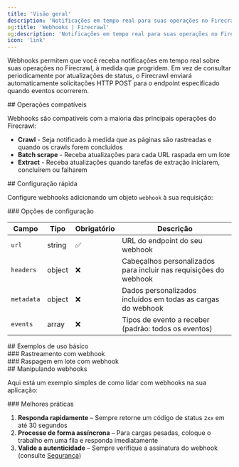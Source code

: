 ```yaml
---
title: 'Visão geral'
description: 'Notificações em tempo real para suas operações no Firecrawl'
og:title: 'Webhooks | Firecrawl'
og:description: 'Notificações em tempo real para suas operações no Firecrawl'
icon: 'link'
---
```



Webhooks permitem que você receba notificações em tempo real sobre suas operações no Firecrawl, à medida que progridem. Em vez de consultar periodicamente por atualizações de status, o Firecrawl enviará automaticamente solicitações HTTP POST para o endpoint especificado quando eventos ocorrerem.

<div id="supported-operations">
  ## Operações compatíveis
</div>

Webhooks são compatíveis com a maioria das principais operações do Firecrawl:

* **Crawl** - Seja notificado à medida que as páginas são rastreadas e quando os crawls forem concluídos
* **Batch scrape** - Receba atualizações para cada URL raspada em um lote
* **Extract** - Receba atualizações quando tarefas de extração iniciarem, concluírem ou falharem

<div id="quick-setup">
  ## Configuração rápida
</div>

Configure webhooks adicionando um objeto `webhook` à sua requisição:

<WebhookConfigBasic />

<div id="configuration-options">
  ### Opções de configuração
</div>

| Campo      | Tipo   | Obrigatório | Descrição                                          |
| ---------- | ------ | ----------- | -------------------------------------------------- |
| `url`      | string | ✅          | URL do endpoint do seu webhook                     |
| `headers`  | object | ❌          | Cabeçalhos personalizados para incluir nas requisições do webhook |
| `metadata` | object | ❌          | Dados personalizados incluídos em todas as cargas do webhook |
| `events`   | array  | ❌          | Tipos de evento a receber (padrão: todos os eventos) |

<div id="basic-usage-examples">
  ## Exemplos de uso básico
</div>

<div id="crawl-with-webhook">
  ### Rastreamento com webhook
</div>

<CrawlWebhookCURL />

<div id="batch-scrape-with-webhook">
  ### Raspagem em lote com webhook
</div>

<BatchScrapeWebhookCURL />

<div id="handling-webhooks">
  ## Manipulando webhooks
</div>

Aqui está um exemplo simples de como lidar com webhooks na sua aplicação:

<CodeGroup>
  <WebhookSignatureJS />

  <WebhookSignaturePython />
</CodeGroup>

<div id="best-practices">
  ### Melhores práticas
</div>

1. **Responda rapidamente** – Sempre retorne um código de status `2xx` em até 30 segundos
2. **Processe de forma assíncrona** – Para cargas pesadas, coloque o trabalho em uma fila e responda imediatamente
3. **Valide a autenticidade** – Sempre verifique a assinatura do webhook (consulte [Segurança](/pt-BR/webhooks/security))